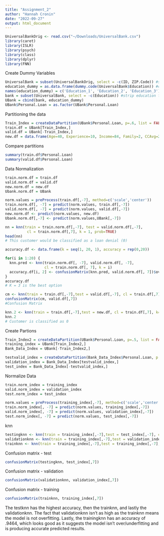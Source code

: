```yaml
---
title: "Assignment_2"
author: "Hannah Cronin"
date: "2022-09-27"
output: html_document
---
```

```r
UniversalBankOrig <- read.csv("~/Downloads/UniversalBank.csv")
library(caret)
library(ISLR)
library(psych)
library(class)
library(dplyr)
library(FNN)
```
 
Create Dummy Variables
```r
UniversalBank = subset(UniversalBankOrig, select = -c(ID, ZIP.Code)) #strip ID, ZIP.Code
education_dummy = as.data.frame(dummy.code(UniversalBank$Education)) #creates dummy variable
names(education_dummy) = c('Education_1', 'Education_2', 'Education_3') #renames
bank = subset(UniversalBank, select = -c(Education)) #strip education from dataset
UBank = cbind(bank, education_dummy)
UBank$Personal.Loan = as.factor(UBank$Personal.Loan)
```
Partitioning the data
```r
Train_Index = createDataPartition(UBank$Personal.Loan, p=.6, list = FALSE)
train.df = UBank[Train_Index,]
valid.df = UBank[-Train_Index,]
new.df = data.frame(Age=40, Experience=10, Income=84, Family=2, CCAvg=2, Education_1=0, Education_2=1, Education_3=0, Mortgage=0, Securities.Account=0, CD.Account=0, Online=1, CreditCard=1) #new customer info
```
Compare partitions
```r
summary(train.df$Personal.Loan)
summary(valid.df$Personal.Loan)
```
Data Normalization
```r
train.norm.df = train.df
valid.norm.df = valid.df
new.norm.df = new.df
Ubank.norm.df = UBank

norm.values = preProcess(train.df[,-7], method=c('scale','center'))
train.norm.df[, -7] = predict(norm.values, train.df[,-7])
valid.norm.df[, -7] = predict(norm.values, valid.df[,-7])
new.norm.df <- predict(norm.values, new.df)
Ubank.norm.df[,-7] <- predict(norm.values,UBank[,-7])
```

```r
nn = knn(train = train.norm.df[,-7], test = valid.norm.df[,-7], 
          cl = train.norm.df[,7], k = 1, prob=TRUE) 
head(nn)
# This customer would be classified as a loan denial (0)
```

```r
accuracy.df <- data.frame(k = seq(1, 20, 1), accuracy = rep(0,20))

for(i in 1:20) {
  knn.pred <- knn(train.norm.df[, -7], valid.norm.df[, -7], 
                  cl = train.norm.df[, 7], k = i)
  accuracy.df[i, 2] <- confusionMatrix(knn.pred, valid.norm.df[, 7])$overall[1] 
}
accuracy.df
# K = 3 is the best option
```

```r
cm <- knn(train = train.df[,-7],test = valid.df[,-7], cl = train.df[,7], k=3, prob=TRUE)
confusionMatrix(cm, valid.df[,7])
#Confusion Matrix
```

```r

knn.2 <- knn(train = train.df[,-7],test = new.df, cl = train.df[,7], k=3, prob=TRUE)
knn.2
# Customer is classified as 0
```
Create Partions
```r
Train_Index2 = createDataPartition(UBank$Personal.Loan, p=.5, list = FALSE)
training_index = UBank[Train_Index2,]
Bank_Data_Index = UBank[-Train_Index2,]
```
```r
testvalid_index = createDataPartition(Bank_Data_Index$Personal.Loan, p = .6, list = FALSE)
validation_index = Bank_Data_Index[testvalid_index,]
test_index = Bank_Data_Index[-testvalid_index,]
```
Normalize Data
```r
train.norm_index = training_index
valid.norm_index = validation_index
test.norm_index = test_index

norm.values = preProcess(training_index[,-7], method=c('scale','center'))
train.norm_index[, -7] = predict(norm.values, training_index[,-7])
valid.norm_index[, -7] = predict(norm.values, validation_index[,-7])
test.norm_index[, -7] = predict(norm.values, test_index[,-7])
```
knn
```r
testingknn <- knn(train = training_index[,-7],test = test_index[,-7], cl = training_index[,7], k=3, prob=TRUE)
validationknn <- knn(train = training_index[,-7],test = validation_index[,-7], cl = training_index[,7], k=3, prob=TRUE)
trainknn <- knn(train = training_index[,-7],test = training_index[,-7], cl = training_index[,7], k=3, prob=TRUE)
```
Confusion matrix - test
```r
confusionMatrix(testingknn, test_index[,7])
```
Confusion matrix -  validation
```r
confusionMatrix(validationknn, validation_index[,7])
```
Confusion matrix - training
```r
confusionMatrix(trainknn, training_index[,7])
```

The testknn has the highest accuracy, then the trainknn, and lastly the validationknn.  The fact that  validationknn isn't as high as the trainknn means the model is not overfitting. Lastly, the trainingknn has an accuracy of .9464, which looks good  as it suggests the model isn't over/underfitting and is  producing  accurate predicted results.
